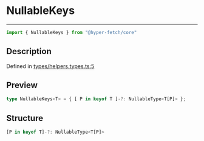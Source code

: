 

# NullableKeys

<div class="api-docs__separator" data-reactroot="">

---

</div><div class="api-docs__import" data-reactroot="">

```ts
import { NullableKeys } from "@hyper-fetch/core"
```

</div><div class="api-docs__section">

## Description

</div><div class="api-docs__description"><span class="api-docs__do-not-parse">



</span></div><p class="api-docs__definition">

Defined in [types/helpers.types.ts:5](https://github.com/BetterTyped/hyper-fetch/blob/c44d728f/packages/core/src/types/helpers.types.ts#L5)

</p><div class="api-docs__section">

## Preview

</div><div class="api-docs__preview type single">

```ts
type NullableKeys<T> = { [ P in keyof T ]-?: NullableType<T[P]> };
```

</div><div class="api-docs__section">

## Structure

</div><div class="api-docs__returns">

```ts
[P in keyof T]-?: NullableType<T[P]>
```

</div>